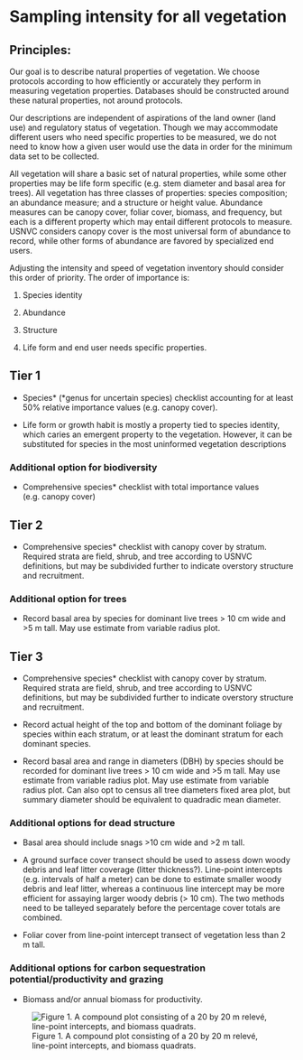 # Sampling intensity for all vegetation

## Principles:{-}
Our goal is to describe natural properties of vegetation. We choose protocols according to how efficiently or accurately they perform in measuring vegetation properties. Databases should be constructed around these natural properties, not around protocols.

Our descriptions are independent of aspirations of the land owner (land use) and regulatory status of vegetation. Though we may accommodate different users who need specific properties to be measured, we do not need to know how a given user would use the data in order for the minimum data set to be collected.

All vegetation will share a basic set of natural properties, while some other properties may be life form specific (e.g. stem diameter and basal area for trees). All vegetation has three classes of properties: species composition; an abundance measure; and a structure or height value. Abundance measures can be canopy cover, foliar cover, biomass, and frequency, but each is a different property which may entail different protocols to measure. USNVC considers canopy cover is the most universal form of abundance to record, while other forms of abundance are favored by specialized end users. 

Adjusting the intensity and speed of vegetation inventory should consider this order of priority. The order of importance is:

1. Species identity

1. Abundance

1. Structure

1. Life form and end user needs specific properties. 

## Tier 1

-	Species* (*genus for uncertain species) checklist accounting for at least 50% relative importance values (e.g. canopy cover).

-	Life form or growth habit is mostly a property tied to species identity, which caries an emergent property to the vegetation. However, it can be substituted for species in the most uninformed vegetation descriptions

### Additional option for biodiversity{-}

-	Comprehensive species* checklist with total importance values (e.g. canopy cover)

## Tier 2

-	Comprehensive species* checklist with canopy cover by stratum. Required strata are field, shrub, and tree according to USNVC definitions, but may be subdivided further to indicate overstory structure and recruitment.

### Additional option for trees{-}

-	Record basal area by species for dominant live trees > 10 cm wide and >5 m tall. May use estimate from variable radius plot.

## Tier 3

-	Comprehensive species* checklist with canopy cover by stratum. Required strata are field, shrub, and tree according to USNVC definitions, but may be subdivided further to indicate overstory structure and recruitment.

-	Record actual height of the top and bottom of the dominant foliage by species within each stratum, or at least the dominant stratum for each dominant species.

-	Record basal area and range in diameters (DBH) by species should be recorded for dominant live trees > 10 cm wide and >5 m tall. May use estimate from variable radius plot. May use estimate from variable radius plot. Can also opt to census all tree diameters fixed area plot, but summary diameter should be equivalent to quadradic mean diameter.

### Additional options for dead structure{-}

-	Basal area should include snags >10 cm wide and >2 m tall.

-	A ground surface cover transect should be used to assess down woody debris and leaf litter coverage (litter thickness?). Line-point intercepts (e.g. intervals of half a meter) can be done to estimate smaller woody debris and leaf litter, whereas a continuous line intercept may be more efficient for assaying larger woody debris (> 10 cm). The two methods need to be talleyed separately before the percentage cover totals are combined.

- Foliar cover from line-point intercept transect of vegetation less than 2 m tall.

### Additional options for carbon sequestration potential/productivity and grazing{-}

-	Biomass and/or annual biomass for productivity.

![Figure 1. A compound plot consisting of a 20 by 20 m relevé, line-point intercepts, and biomass quadrats.](static-figures/plot.png)

